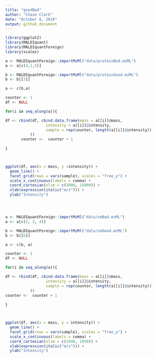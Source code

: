 ```yaml
---
title: "goodBad"
author: "Chase Clark"
date: "October 8, 2018"
output: github_document
---
```


```r
library(ggplot2)
library(MALDIquant)
library(MALDIquantForeign)
library(scales)
```

```r
a <- MALDIquantForeign::importMzMl("data/proteinBad.mzML")
a <- a[c(4,1,5)]

b <- MALDIquantForeign::importMzMl("data/proteinGood.mzML")
b <- b[[3]]

a <- c(b,a)


```



```r

counter <- 1
df <- NULL

for(i in seq_along(a)){

df <- rbind(df, cbind.data.frame(mass = a[[i]]@mass,
                  intensity = a[[i]]@intensity,
                  sample = rep(counter, length(a[[i]]@intensity))
           ))
       counter <-  counter + 1
  
}



ggplot(df, aes(x = mass, y =intensity)) +
  geom_line() +
  facet_grid(rows = vars(sample), scales = "free_y") +
  scale_x_continuous(labels = comma) +
  coord_cartesian(xlim = c(3000, 15000)) +
  xlab(expression(italic("m/z"))) +
  ylab("Intensity")





```


```r
a <- MALDIquantForeign::importMzMl("data/smBad.mzML")
a <- a[c(2, 3, 4)]

b <- MALDIquantForeign::importMzMl("data/smGood.mzML")
b <- b[[6]]

a <- c(b, a)


```



```r

counter <- 1
df <- NULL

for(i in seq_along(a)){

df <- rbind(df, cbind.data.frame(mass = a[[i]]@mass,
                  intensity = a[[i]]@intensity,
                  sample = rep(counter, length(a[[i]]@intensity))
           ))
counter <-  counter + 1
  
}



ggplot(df, aes(x = mass, y = intensity)) +
  geom_line() +
  facet_grid(rows = vars(sample), scales = "free_y") +
  scale_x_continuous(labels = comma) +
  coord_cartesian(xlim = c(1040, 1050)) +
  xlab(expression(italic("m/z"))) +
  ylab("Intensity")





```
